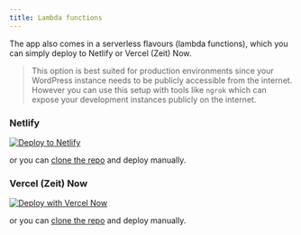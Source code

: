 ```yaml
---
title: Lambda functions
---
```


The app also comes in a serverless flavours (lambda functions), which you can simply deploy to Netlify or Vercel (Zeit) Now.

> This option is best suited for production environments since your WordPress instance needs to be publicly accessible from the internet. However you can use this setup with tools like `ngrok` which can expose your development instances publicly on the internet.

### Netlify

[![Deploy to Netlify](https://www.netlify.com/img/deploy/button.svg)](https://app.netlify.com/start/deploy?repository=https://github.com/pristas-peter/wp-graphql-gutenberg-server-netlify)

or you can [clone the repo](https://github.com/pristas-peter/wp-graphql-gutenberg-server-netlify) and deploy manually.

### Vercel (Zeit) Now

[![Deploy with Vercel Now](https://vercel.com/button)](https://vercel.com/import/project?template=https://github.com/pristas-peter/wp-graphql-gutenberg-server-now)

or you can [clone the repo](https://github.com/pristas-peter/wp-graphql-gutenberg-server-now) and deploy manually.
